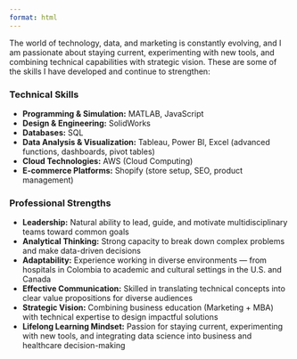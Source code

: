 ```yaml
---
format: html
---
```


The world of technology, data, and marketing is constantly evolving, and I am passionate about staying current, experimenting with new tools, and combining technical capabilities with strategic vision. These are some of the skills I have developed and continue to strengthen:


### Technical Skills

- **Programming & Simulation:** MATLAB, JavaScript  
- **Design & Engineering:** SolidWorks  
- **Databases:** SQL  
- **Data Analysis & Visualization:** Tableau, Power BI, Excel (advanced functions, dashboards, pivot tables)   
- **Cloud Technologies:** AWS (Cloud Computing)
- **E-commerce Platforms:** Shopify (store setup, SEO, product management)  


### Professional Strengths
- **Leadership:** Natural ability to lead, guide, and motivate multidisciplinary teams toward common goals  
- **Analytical Thinking:** Strong capacity to break down complex problems and make data-driven decisions  
- **Adaptability:** Experience working in diverse environments — from hospitals in Colombia to academic and cultural settings in the U.S. and Canada  
- **Effective Communication:** Skilled in translating technical concepts into clear value propositions for diverse audiences  
- **Strategic Vision:** Combining business education (Marketing + MBA) with technical expertise to design impactful solutions  
- **Lifelong Learning Mindset:** Passion for staying current, experimenting with new tools, and integrating data science into business and healthcare decision-making